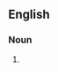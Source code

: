 {{also|reëmergences}}

==English==

===Noun===
{{head|en|noun form}}

# {{plural of|en|reemergence}}